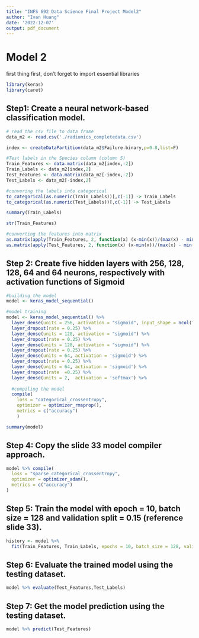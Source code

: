 ```yaml
---
title: "INFS 692 Data Science Final Project Model2"
author: "Ivan Huang"
date: '2022-12-07'
output: pdf_document
---
```

# Model 2

first thing first, don't forget to import essential libraries
```r
library(keras)
library(caret)
```


## Step1: Create a neural **network-based classification** model.
```r
# read the csv file to data frame
data_m2 <- read.csv('./radiomics_completedata.csv') 

index <- createDataPartition(data_m2$Failure.binary,p=0.8,list=F)

#Test labels in the Species column (column 5)
Train_Features <- data.matrix(data_m2[index,-2])
Train_Labels <- data_m2[index,2]
Test_Features <- data.matrix(data_m2[-index,-2])
Test_Labels <- data_m2[-index,2]

#convering the labels into categorical
to_categorical(as.numeric(Train_Labels))[,c(-1)] -> Train_Labels
to_categorical(as.numeric(Test_Labels))[,c(-1)] -> Test_Labels

summary(Train_Labels)

str(Train_Features)

#converting the features into matrix
as.matrix(apply(Train_Features, 2, function(x) (x-min(x))/(max(x) - min(x)))) -> Train_Features
as.matrix(apply(Test_Features, 2, function(x) (x-min(x))/(max(x) - min(x)))) -> Test_Features
```

## Step 2: Create five hidden layers with 256, 128, 128, 64 and 64 neurons, respectively with activation functions of Sigmoid

```r
#building the model
model <- keras_model_sequential()

#model training
model <- keras_model_sequential() %>%
  layer_dense(units = 256, activation = "sigmoid", input_shape = ncol(Train_Features)) %>%
  layer_dropout(rate = 0.25) %>% 
  layer_dense(units = 128, activation = "sigmoid") %>%
  layer_dropout(rate = 0.25) %>% 
  layer_dense(units = 128, activation = "sigmoid") %>%
  layer_dropout(rate = 0.25) %>%
  layer_dense(units = 64, activation = 'sigmoid') %>%
  layer_dropout(rate = 0.25) %>%
  layer_dense(units = 64, activation = 'sigmoid') %>%
  layer_dropout(rate  =0.25) %>%
  layer_dense(units = 2,  activation = 'softmax') %>%
  
  #compiling the model
  compile(
    loss = "categorical_crossentropy",
    optimizer = optimizer_rmsprop(),
    metrics = c("accuracy")
    )

summary(model)
```

## Step 4: Copy the slide 33 model compiler approach.
```r
model %>% compile(
  loss = "sparse_categorical_crossentropy",
  optimizer = optimizer_adam(),
  metrics = c("accuracy")
)
```

## Step 5: Train the model with epoch = 10, batch size = 128 and validation split = 0.15 (reference slide 33).
```r
history <- model %>% 
  fit(Train_Features, Train_Labels, epochs = 10, batch_size = 128, validation_split = 0.5)
```

## Step 6: Evaluate the trained model using the testing dataset.
```r
model %>% evaluate(Test_Features,Test_Labels)
```

## Step 7: Get the model prediction using the testing dataset.
```r
model %>% predict(Test_Features)
```